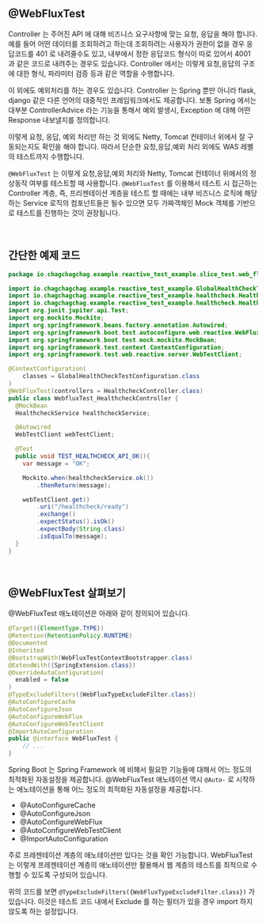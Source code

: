 ## @WebFluxTest

Controller 는 주어진 API 에 대해 비즈니스 요구사항에 맞는 요청, 응답을 해야 합니다. 예를 들어 어떤 데이터를 조회하려고 하는데 조회하려는 사용자가 권한이 없을 경우 응답코드를 401 로 내려줄수도 있고, 내부에서 정한 응답코드 형식이 따로 있어서 4001 과 같은 코드로 내려주는 경우도 있습니다. Controller 에서는 이렇게 요청,응답의 구조에 대한 형식, 파라미터 검증 등과 같은 역할을 수행합니다.<br/>

이 외에도 예외처리를 하는 경우도 있습니다. Controller 는 Spring 뿐만 아니라 flask, django 같은 다른 언어의 대중적인 프레임워크에서도 제공합니다. 보통 Spring 에서는 대부분 ControllerAdvice 라는 기능을 통해서 예외 발생시, Exception 에 대해 어떤 Response 내보낼지를 정의합니다.<br/>

이렇게 요청, 응답, 예외 처리만 하는 것 외에도 Netty, Tomcat 컨테이너 위에서 잘 구동되는지도 확인을 해야 합니다. 따라서 단순한 요청,응답,예외 처리 외에도 WAS 레벨의 테스트까지 수행합니다.<br/>

`@WebFluxTest` 는 이렇게 요청,응답,예외 처리와 Netty, Tomcat 컨테이너 위에서의 정상동작 여부를 테스트할 때 사용합니다. `@WebFluxTest` 를 이용해서 테스트 시 접근하는 Controller 계층, 즉, 프리젠테이션 계층을 테스트 할 때에는 내부 비즈니스 로직에 해당하는 Service 로직의 컴포넌트들은 될수 있으면 모두 가짜객체인 Mock 객체를 기반으로 테스트를 진행하는 것이 권장됩니다.<br/>

<br/>



 ## 간단한 예제 코드

```java
package io.chagchagchag.example.reactive_test_example.slice_test.web_flux_test;

import io.chagchagchag.example.reactive_test_example.GlobalHealthCheckTestConfiguration;
import io.chagchagchag.example.reactive_test_example.healthcheck.HealthcheckController;
import io.chagchagchag.example.reactive_test_example.healthcheck.HealthcheckService;
import org.junit.jupiter.api.Test;
import org.mockito.Mockito;
import org.springframework.beans.factory.annotation.Autowired;
import org.springframework.boot.test.autoconfigure.web.reactive.WebFluxTest;
import org.springframework.boot.test.mock.mockito.MockBean;
import org.springframework.test.context.ContextConfiguration;
import org.springframework.test.web.reactive.server.WebTestClient;

@ContextConfiguration(
    classes = GlobalHealthCheckTestConfiguration.class
)
@WebFluxTest(controllers = HealthcheckController.class)
public class WebfluxTest_HealthcheckController {
  @MockBean
  HealthcheckService healthcheckService;

  @Autowired
  WebTestClient webTestClient;

  @Test
  public void TEST_HEALTHCHECK_API_OK(){
    var message = "OK";

    Mockito.when(healthcheckService.ok())
        .thenReturn(message);

    webTestClient.get()
        .uri("/healthcheck/ready")
        .exchange()
        .expectStatus().isOk()
        .expectBody(String.class)
        .isEqualTo(message);
  }
}
```

<br/>



## @WebFluxTest 살펴보기

@WebFluxTest 애노테이션은 아래와 같이 정의되어 있습니다.

```java
@Target({ElementType.TYPE})
@Retention(RetentionPolicy.RUNTIME)
@Documented
@Inherited
@BootstrapWith(WebFluxTestContextBootstrapper.class)
@ExtendWith({SpringExtension.class})
@OverrideAutoConfiguration(
  enabled = false
)
@TypeExcludeFilters({WebFluxTypeExcludeFilter.class})
@AutoConfigureCache
@AutoConfigureJson
@AutoConfigureWebFlux
@AutoConfigureWebTestClient
@ImportAutoConfiguration
public @interface WebFluxTest {
    // ...
}
```



Spring Boot 는 Spring Framework 에 비해서 필요한 기능들에 대해서 어느 정도의 최적화된 자동설정을 제공합니다. @WebFluxTest 애노테이션 역시 `@Auto-` 로 시작하는 애노테이션을 통해 어느 정도의 최적화된 자동설정을 제공합니다. 

- @AutoConfigureCache
- @AutoConfigureJson
- @AutoConfigureWebFlux
- @AutoConfigureWebTestClient
- @ImportAutoConfiguration

주로 프레젠테이션 계층의 애노테이션만 있다는 것을 확인 가능합니다. WebFluxTest 는 이렇게 프레젠테이션 계층의 애노테이션만 활용해서 웹 계층의 테스트를 최적으로 수행할 수 있도록 구성되어 있습니다.<br/>



위의 코드를 보면 `@TypeExcludeFilters({WebFluxTypeExcludeFilter.class})` 가 있습니다. 이것은 테스트 코드 내에서 Exclude 를 하는 필터가 있을 경우 import 하지 않도록 하는 설정입니다.<br/>





